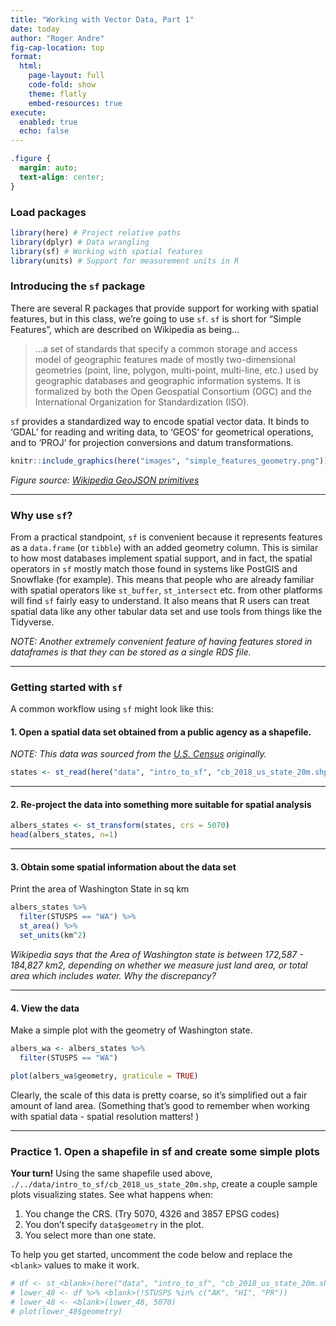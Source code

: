 ```yaml
---
title: "Working with Vector Data, Part 1"
date: today
author: "Roger Andre"
fig-cap-location: top
format:
  html:
    page-layout: full
    code-fold: show
    theme: flatly
    embed-resources: true
execute:
  enabled: true
  echo: false
---
```


```css
.figure {
  margin: auto;
  text-align: center;
}
```

### __Load packages__

```r
library(here) # Project relative paths
library(dplyr) # Data wrangling
library(sf) # Working with spatial features
library(units) # Support for measurement units in R
```

### __Introducing the `sf` package__

There are several R packages that provide support for working with spatial features, but in this class, we're going to use `sf`.  `sf` is short for "Simple Features", which are described on Wikipedia as being...

> ...a set of standards that specify a common storage and access model of geographic features made of mostly two-dimensional geometries (point, line, polygon, multi-point, multi-line, etc.) used by geographic databases and geographic information systems. It is formalized by both the Open Geospatial Consortium (OGC) and the International Organization for Standardization (ISO).

`sf` provides a standardized way to encode spatial vector data. It binds to ‘GDAL’ for reading and writing data, to ‘GEOS’ for geometrical operations, and to ‘PROJ’ for projection conversions and datum transformations.  


```r
knitr::include_graphics(here("images", "simple_features_geometry.png"))
```

_Figure source: [Wikipedia GeoJSON primitives](https://en.wikipedia.org/wiki/GeoJSON)_

----------------------------------

### __Why use `sf`?__

From a practical standpoint, `sf` is convenient because it represents features as a `data.frame` (or `tibble`) with an added geometry column.  This is similar to how most databases implement spatial support, and in fact, the spatial operators in `sf` mostly match those found in systems like PostGIS and Snowflake (for example).  This means that people who are already familiar with spatial operators like `st_buffer`, `st_intersect` etc. from other platforms will find `sf` fairly easy to understand.  It also means that R users can treat spatial data like any other tabular data set and use tools from things like the Tidyverse.

_NOTE: Another extremely convenient feature of having features stored in dataframes is that they can be stored as a single RDS file._

----------------------------------

### __Getting started with `sf`__

A common workflow using `sf` might look like this:

#### __1. Open a spatial data set obtained from a public agency as a shapefile.__
_NOTE: This data was sourced from the [U.S. Census](https://www.census.gov/geographies/mapping-files/time-series/geo/cartographic-boundary.html) originally._

```r
states <- st_read(here("data", "intro_to_sf", "cb_2018_us_state_20m.shp"))
```

--------------------------------------

#### __2. Re-project the data into something more suitable for spatial analysis__

```r
albers_states <- st_transform(states, crs = 5070)
head(albers_states, n=1)
```

---------------------------------------

#### __3. Obtain some spatial information about the data set__

Print the area of Washington State in sq km

```r
albers_states %>% 
  filter(STUSPS == "WA") %>%
  st_area() %>%
  set_units(km^2)
```
_Wikipedia says that the Area of Washington state is between 172,587 - 184,827 km2, depending on whether we measure just land area, or total area which includes water.  Why the discrepancy?_

--------------------------------

#### __4. View the data__

Make a simple plot with the geometry of Washington state.

```r
albers_wa <- albers_states %>% 
  filter(STUSPS == "WA")

plot(albers_wa$geometry, graticule = TRUE)
```

Clearly, the scale of this data is pretty coarse, so it's simplified out a fair amount of land area.  (Something that's good to remember when working with spatial data - spatial resolution matters! )

--------------------------------

### __Practice 1. Open a shapefile in sf and create some simple plots__

**Your turn!**  Using the same shapefile used above, `./../data/intro_to_sf/cb_2018_us_state_20m.shp`, create a couple sample plots visualizing states.  See what happens when:

1. You change the CRS. (Try 5070, 4326 and 3857 EPSG codes)
2. You don't specify `data$geometry` in the plot.
3. You select more than one state.

To help you get started, uncomment the code below and replace the `<blank>` values to make it work.

```r
# df <- st_<blank>(here("data", "intro_to_sf", "cb_2018_us_state_20m.shp"), quiet = TRUE)
# lower_48 <- df %>% <blank>(!STUSPS %in% c("AK", "HI", "PR"))
# lower_48 <- <blank>(lower_48, 5070)
# plot(lower_48$geometry)
```
